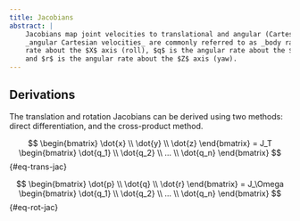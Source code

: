 ```yaml
---
title: Jacobians
abstract: |
    Jacobians map joint velocities to translational and angular (Cartesian) velocities. The 
    _angular Cartesian velocities_ are commonly referred to as _body rates_: $p$ is the angular
    rate about the $X$ axis (roll), $q$ is the angular rate about the $Y$ axis (pitch), 
    and $r$ is the angular rate about the $Z$ axis (yaw).
---
```


## Derivations

The translation and rotation Jacobians can be derived using two methods: direct differentiation,
and the cross-product method.

$$
\begin{bmatrix} \dot{x} \\ \dot{y} \\ \dot{z} \end{bmatrix} = J_T \begin{bmatrix} \dot{q_1} \\ \dot{q_2} \\ ... \\ \dot{q_n} \end{bmatrix}
$$ {#eq-trans-jac}

$$
\begin{bmatrix} \dot{p} \\ \dot{q} \\ \dot{r} \end{bmatrix} = J_\Omega \begin{bmatrix} \dot{q_1} \\ \dot{q_2} \\ ... \\ \dot{q_n} \end{bmatrix}
$$ {#eq-rot-jac}


